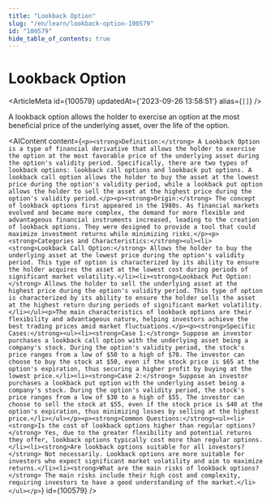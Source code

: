 ```yaml
---
title: "Lookback Option"
slug: "/en/learn/lookback-option-100579"
id: "100579"
hide_table_of_contents: true
---
```



# Lookback Option

<ArticleMeta id={100579} updatedAt={'2023-09-26 13:58:51'} alias={`[]`} />
<div className='border-solid border-b border-t-0 my-4 border-[var(--ifm-color-gray-300)]' />

A lookback option allows the holder to exercise an option at the most beneficial price of the underlying asset, over the life of the option.

<AIContent content={`<p><strong>Definition:</strong> A Lookback Option is a type of financial derivative that allows the holder to exercise the option at the most favorable price of the underlying asset during the option's validity period. Specifically, there are two types of lookback options: lookback call options and lookback put options. A lookback call option allows the holder to buy the asset at the lowest price during the option's validity period, while a lookback put option allows the holder to sell the asset at the highest price during the option's validity period.</p><p><strong>Origin:</strong> The concept of lookback options first appeared in the 1980s. As financial markets evolved and became more complex, the demand for more flexible and advantageous financial instruments increased, leading to the creation of lookback options. They were designed to provide a tool that could maximize investment returns while minimizing risks.</p><p><strong>Categories and Characteristics:</strong><ul><li><strong>Lookback Call Option:</strong> Allows the holder to buy the underlying asset at the lowest price during the option's validity period. This type of option is characterized by its ability to ensure the holder acquires the asset at the lowest cost during periods of significant market volatility.</li><li><strong>Lookback Put Option:</strong> Allows the holder to sell the underlying asset at the highest price during the option's validity period. This type of option is characterized by its ability to ensure the holder sells the asset at the highest return during periods of significant market volatility.</li></ul><p>The main characteristics of lookback options are their flexibility and advantageous nature, helping investors achieve the best trading prices amid market fluctuations.</p><p><strong>Specific Cases:</strong><ul><li><strong>Case 1:</strong> Suppose an investor purchases a lookback call option with the underlying asset being a company's stock. During the option's validity period, the stock's price ranges from a low of $50 to a high of $70. The investor can choose to buy the stock at $50, even if the stock price is $65 at the option's expiration, thus securing a higher profit by buying at the lowest price.</li><li><strong>Case 2:</strong> Suppose an investor purchases a lookback put option with the underlying asset being a company's stock. During the option's validity period, the stock's price ranges from a low of $30 to a high of $55. The investor can choose to sell the stock at $55, even if the stock price is $40 at the option's expiration, thus minimizing losses by selling at the highest price.</li></ul></p><p><strong>Common Questions:</strong><ul><li><strong>Is the cost of lookback options higher than regular options?</strong> Yes, due to the greater flexibility and potential returns they offer, lookback options typically cost more than regular options.</li><li><strong>Are lookback options suitable for all investors?</strong> Not necessarily. Lookback options are more suitable for investors who expect significant market volatility and aim to maximize returns.</li><li><strong>What are the main risks of lookback options?</strong> The main risks include their high cost and complexity, requiring investors to have a good understanding of the market.</li></ul></p>`} id={100579} />
